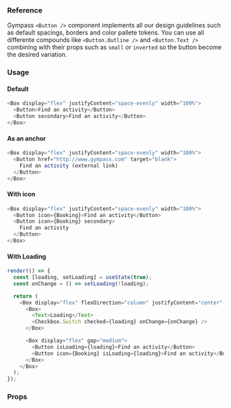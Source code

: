 ### Reference

Gympass `<Button />` component implements all our design guidelines such as default spacings, borders and color pallete tokens.
You can use all differente compounds like `<Button.Outline />` and `<Button.Text />` combining with their props such as `small` or `inverted` so the button become the desired variation.

### Usage

#### Default

```javascript
<Box display="flex" justifyContent="space-evenly" width="100%">
  <Button>Find an activity</Button>
  <Button secondary>Find an activity</Button>
</Box>
```

#### As an anchor

```javascript
<Box display="flex" justifyContent="space-evenly" width="100%">
  <Button href="http://www.gympass.com" target="blank">
    Find an activity (external link)
  </Button>
</Box>
```

#### With icon

```javascript
<Box display="flex" justifyContent="space-evenly" width="100%">
  <Button icon={Booking}>Find an activity</Button>
  <Button icon={Booking} secondary>
    Find an activity
  </Button>
</Box>
```

#### With Loading

```javascript state
render(() => {
  const [loading, setLoading] = useState(true);
  const onChange = () => setLoading(!loading);

  return (
    <Box display="flex" flexDirection="column" justifyContent="center" alignItems="start" width="auto" gap="medium">
      <Box>
        <Text>Loading</Text>
        <Checkbox.Switch checked={loading} onChange={onChange} />
      </Box>

      <Box display="flex" gap="medium">
        <Button isLoading={loading}>Find an activity</Button>
        <Button icon={Booking} isLoading={loading}>Find an activity</Button>
      </Box>
    </Box>
  );
});
```

### Props

<PropsTable component="Button" platform="web" />
